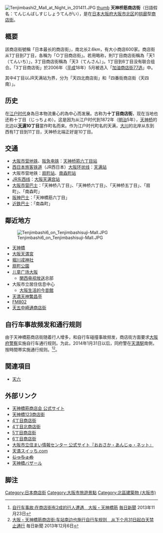 {{copyedit|time=2016-03-19T07:22:47+00:00}}
{{about|日本大阪市北区的天神桥筋商店街|奈良县大和高田市的商店街|天神桥筋商店街 (大和高田市)}}
[[File:Tenjimbashi2_Mall_at_Night_in_201411.JPG|thumb]]
[[file:Ôsaka_-_Tenjin-bashi-suji_Shôten-gai.jpg|thumb]]
'''天神桥筋商店街'''（日語假名：てんじんばしすじしょうてんがい），是在[[日本|日本]][[大阪府|大阪府]][[大阪市|大阪市]][[北区_(大阪市)|北区]]的[[拱廊|拱廊]]型[[商店街|商店街]]。

== 概要 ==
該商店街號稱「日本最长的商店街」，南北长2.6km，有大小商店600家。商店街从1丁目到7丁目，各稱为「○丁目商店街」。若用略称，則1丁目商店街稱為「天1（てんいち）」，3丁目商店街稱為「天3（てんさん）」。1丁目到6丁目没有联合组合。「3丁目商店街」於2006年（[[平成|平成]]18年）5月被选入「[[加油商店街77选|加油商店街77选]]」中。

其中4丁目以JR天满站为界，分为「天四北商店街」和「四番街商店街（天四南）」。

== 历史 ==
在[[江户时代|江户时代]]身為日本物流重心的{{link-ja|天满蔬果市场|天満青物市場}}為中心而发展。古称为'''十丁目商店街'''，现在当地也还称十丁目（じっちょめ）。这是因为从江户时代到1872年（[[明治|明治]]5年），[[天神桥_(大阪市)|天神桥]]的北边以'''[[天满|天满]]10丁目'''當作町名而来。作为江户时代町名的天满，[[旧淀川|大川]]的北岸从东到西有1丁目到11丁目，天神桥北端正好是10丁目。

== 交通 ==
* [[大阪市营地铁|大阪市营地铁]]、[[阪急电铁|阪急电铁]]：[[天神桥筋六丁目站|天神桥筋六丁目站]]
* [[西日本旅客铁道|西日本旅客铁道]]（JR西日本）[[大阪环状线|大阪环状线]]：[[天满站|天满站]]
* 大阪市营地铁：[[扇町站_(大阪府)|扇町站]]、[[南森町站|南森町站]]
* [[JR东西线|JR东西线]]：[[大阪天满宫站|大阪天满宫站]]
* [[大阪市营巴士|大阪市营巴士]]：「天神桥八丁目」、「天神桥六丁目」、「天神桥五丁目」、「扇町」、「南森町」
* [[阪神巴士|阪神巴士]]：「天神橋筋六丁目」
* [[近鉄巴士|近鉄巴士]]：「南森町」

== 鄰近地方 ==
[[File:Tenjimbashi6_on_Tenjimbashisuji-Mall.JPG|thumb]]
* [[天神橋_(大阪市)|天神橋]]
* [[大阪天満宮|大阪天満宮]]
* [[堀川戎神社|堀川戎神社]]
* [[扇町公園|扇町公園]]
* [[儿童广场大阪|儿童广场大阪]]
** [[関西电视放送|関西电视放送]]总部
* 大阪市立居住信息中心
** [[大阪生活的今昔館|大阪生活的今昔館]]
* [[天満天神繁昌亭|天満天神繁昌亭]]
* [[FM802|FM802]]
* [[天五中崎通商店街|天五中崎通商店街]]

== 自行车事故频发和通行规则 ==
由于天神橋筋商店街随着行人增多，和自行车碰撞事故频发，商店街方面要求[[大阪府警察|大阪府警察]]实施自行车通行规则。为此，2014年1月31日以后，同府警在[[天満駅|天満駅]]南側，按時間帯实施通行规则。<ref>[http://mainichi.jp/select/news/20131123k0000m040018000c.html 自行车事故:在商店街有2成的行人遭遇　大阪・天神橋筋] {{Wayback|url=http://mainichi.jp/select/news/20131123k0000m040018000c.html |date=20131212154249 }} [[毎日新聞|毎日新聞]] 2013年11月23日</ref><ref>[http://mainichi.jp/area/news/20131206ddn041040010000c.html 大阪・天神橋筋商店街:车站南边也施行自行车规则　从下个月31日起白天禁止通行]{{dead link|date=2017年12月 |bot=InternetArchiveBot |fix-attempted=yes }} 毎日新聞 2013年12月6日</ref>。

== 関連項目 ==
* [[天六|天六]]

== 外部リンク ==
* [http://www.tenjinbashi.net/ 天神橋筋商店会 公式サイト]{{Wayback|url=http://www.tenjinbashi.net/ |date=20160317102447 }}{{Ja icon}}
* [https://web.archive.org/web/20131208044143/http://tenjin123.com/link/ 天神橋123商店街]{{Ja icon}}
* [http://www.4bangai.com/ 4丁目商店街]{{Wayback|url=http://www.4bangai.com/ |date=20160311185900 }}{{Ja icon}}
* [http://ten4kita.net/ 4丁目北商店街]{{Wayback|url=http://ten4kita.net/ |date=20160319120230 }}{{Ja icon}}
* [http://ten5.com/ 5丁目商店街]{{Wayback|url=http://ten5.com/ |date=20161218211229 }}{{Ja icon}}
* [http://www.tenrokuworld.com/ 6丁目商店街]{{Wayback|url=http://www.tenrokuworld.com/ |date=20160323025221 }}{{Ja icon}}
* [https://web.archive.org/web/20110708165802/http://www.sumai.city.osaka.jp/ 大阪市立住まい情報センター 公式サイト『おおさか・あんじゅ・ネット』]{{Ja icon}}
* [https://web.archive.org/web/20160310163915/http://www.tenmaswitch.com/ 天満スイッち.com]{{Ja icon}}
* <del>[http://www.jichome.com じっちょめ]{{Wayback|url=http://www.jichome.com/ |date=20141222022615 }}</del>{{リンク切れ|date=2011年6月}}
* [http://tenjinbashi.com 天神橋バザール]{{Wayback|url=http://tenjinbashi.com/ |date=20170912012846 }}{{Ja icon}}

== 脚注 ==
<references />

[[Category:日本商店街|Category:日本商店街]]
[[Category:大阪市旅遊景點|Category:大阪市旅遊景點]]
[[Category:北區建築物_(大阪市)|Category:北區建築物 (大阪市)]]